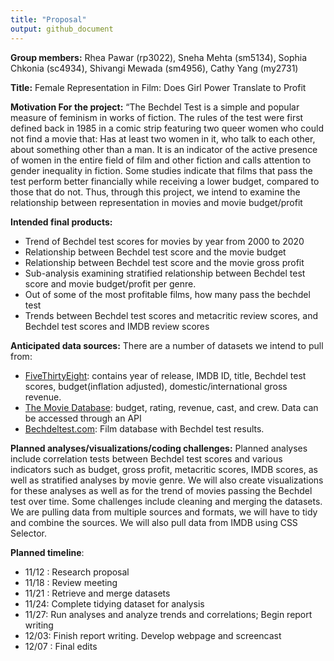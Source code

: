 ```yaml
---
title: "Proposal"
output: github_document
---
```


**Group members:** 
Rhea Pawar (rp3022), Sneha Mehta (sm5134), Sophia Chkonia (sc4934), Shivangi Mewada (sm4956), Cathy Yang (my2731)

**Title:** 
Female Representation in Film: Does Girl Power Translate to Profit 

**Motivation For the project:**
"The Bechdel Test is a simple and popular measure of feminism in works of fiction. The rules of the test were first defined back in 1985 in a comic strip featuring two queer women who could not find a movie that:
Has at least two women in it,
who talk to each other,
about something other than a man.
It is an indicator of the active presence of women in the entire field of film and other fiction and calls attention to gender inequality in fiction. Some studies indicate that films that pass the test perform better financially while receiving a lower budget, compared to those that do not. Thus, through this project, we intend to examine the relationship between representation in movies and movie budget/profit

**Intended final products:** 

 * Trend of Bechdel test scores for movies by year from 2000 to 2020
 * Relationship between Bechdel test score and the movie budget
 * Relationship between Bechdel test score and the movie gross profit 
 * Sub-analysis examining stratified relationship between Bechdel test score and movie   budget/profit per genre. 
 * Out of some of the most profitable films, how many pass the bechdel test
 * Trends between Bechdel test scores and metacritic review scores, and Bechdel test scores and IMDB review scores 

**Anticipated data sources:**
There are a number of datasets we intend to pull from: 

* [FiveThirtyEight](https://github.com/fivethirtyeight/data/blob/master/bechdel/movies.csv):  contains year of release, IMDB ID, title, Bechdel test scores, budget(inflation adjusted), domestic/international gross revenue.
* [The Movie Database](https://www.themoviedb.org/): budget, rating, revenue, cast, and crew. Data can be accessed through an API
* [Bechdeltest.com](https://bechdeltest.com/): Film database with Bechdel test results. 

**Planned analyses/visualizations/coding challenges:**
Planned analyses include correlation tests between Bechdel test scores and various indicators such as budget, gross profit, metacritic scores, IMDB scores, as well as stratified analyses by movie genre. We will also create visualizations for these analyses as well as for  the trend of movies passing the Bechdel test over time. 
Some challenges include cleaning and merging the datasets. We are pulling data from multiple sources and formats, we will have to tidy and combine the sources. We will also pull data from IMDB using CSS Selector. 

**Planned timeline**:

* 11/12 : Research proposal
* 11/18 : Review meeting
* 11/21 : Retrieve and merge datasets
* 11/24: Complete tidying dataset for analysis
* 11/27: Run analyses and analyze trends and correlations; Begin report writing
* 12/03: Finish report writing. Develop webpage and screencast
* 12/07 : Final edits


